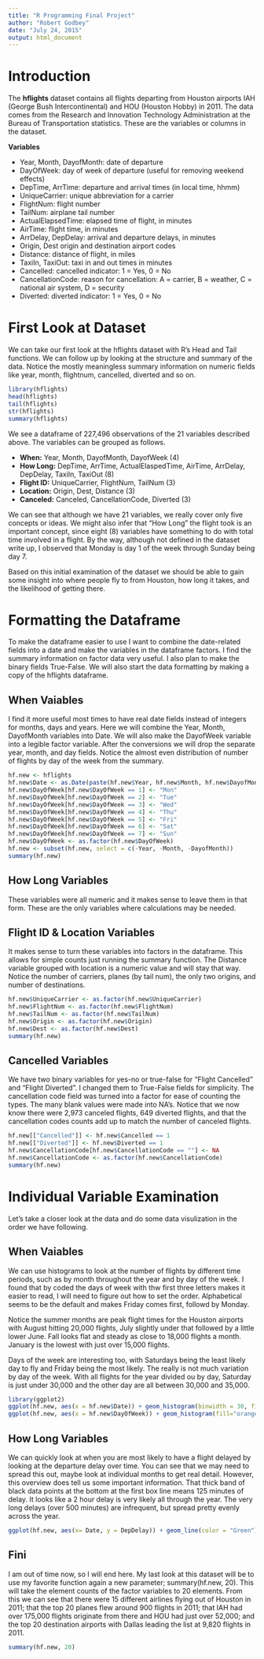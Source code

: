 ```yaml
---
title: "R Programming Final Project"
author: "Robert Godbey"
date: "July 24, 2015"
output: html_document
---
```

# Introduction

The **hflights** dataset contains all flights departing from Houston airports IAH (George Bush Intercontinental) and HOU (Houston Hobby) in 2011. The data comes from the Research and Innovation Technology Administration at the Bureau of Transportation statistics. These are the variables or columns in the dataset.

**Variables**

* Year, Month, DayofMonth: date of departure
* DayOfWeek: day of week of departure (useful for removing weekend effects)
* DepTime, ArrTime: departure and arrival times (in local time, hhmm)
* UniqueCarrier: unique abbreviation for a carrier
* FlightNum: flight number
* TailNum: airplane tail number
* ActualElapsedTime: elapsed time of flight, in minutes
* AirTime: flight time, in minutes
* ArrDelay, DepDelay: arrival and departure delays, in minutes
* Origin, Dest origin and destination airport codes
* Distance: distance of flight, in miles
* TaxiIn, TaxiOut: taxi in and out times in minutes
* Cancelled: cancelled indicator: 1 = Yes, 0 = No
* CancellationCode: reason for cancellation: A = carrier, B = weather, C = national air system,
D = security
* Diverted: diverted indicator: 1 = Yes, 0 = No

# First Look at Dataset
We can take our first look at the hflights dataset with R's Head and Tail functions. We can follow up by looking at the structure and summary of the data. Notice the mostly meaningless summary information on numeric fields like year, month, flightnum, cancelled, diverted and so on.

```r
library(hflights)
head(hflights)
tail(hflights)
str(hflights)
summary(hflights)
```

We see a dataframe of 227,496 observations of the 21 variables described above. The variables can be grouped as follows. 

* __When:__ Year, Month, DayofMonth, DayofWeek (4)
* __How Long:__ DepTime, ArrTime, ActualElaspedTime, AirTime, ArrDelay, DepDelay, TaxiIn, TaxiOut (8)
* __Flight ID:__ UniqueCarrier, FlightNum, TailNum (3)
* __Location:__ Origin, Dest, Distance (3)
* __Canceled:__ Canceled, CancellationCode, Diverted (3)

We can see that although we have 21 variables, we really cover only five concepts or ideas. We might also infer that "How Long" the flight took is an important concept, since eight (8) variables have something to do with total time involved in a flight. By the way, although not defined in the dataset write up, I observed that Monday is day 1 of the week through Sunday being day 7.

Based on this initial examination of the dataset we should be able to gain some insight into where people fly to from Houston, how long it takes, and the likelihood of getting there.

# Formatting the Dataframe

To make the dataframe easier to use I want to combine the date-related fields into a date and make the variables in the dataframe factors. I find the summary information on factor data very useful. I also plan to make the binary fields True-False. We will also start the data formatting by making a copy of the hflights dataframe.

## When Vaiables
I find it more useful most times to have real date fields instead of integers for months, days and years. Here we will combine the Year, Month, DayofMonth variables into Date. We will also make the DayofWeek variable into a legible factor variable. After the conversions we will drop the separate year, month, and day fields. Notice the almost even distribution of number of flights by day of the week from the summary.

```r
hf.new <- hflights
hf.new$Date <- as.Date(paste(hf.new$Year, hf.new$Month, hf.new$DayofMonth, sep="-"))
hf.new$DayOfWeek[hf.new$DayOfWeek == 1] <- "Mon"
hf.new$DayOfWeek[hf.new$DayOfWeek == 2] <- "Tue"
hf.new$DayOfWeek[hf.new$DayOfWeek == 3] <- "Wed"
hf.new$DayOfWeek[hf.new$DayOfWeek == 4] <- "Thu"
hf.new$DayOfWeek[hf.new$DayOfWeek == 5] <- "Fri"
hf.new$DayOfWeek[hf.new$DayOfWeek == 6] <- "Sat"
hf.new$DayOfWeek[hf.new$DayOfWeek == 7] <- "Sun"
hf.new$DayOfWeek <- as.factor(hf.new$DayOfWeek)
hf.new <- subset(hf.new, select = c(-Year, -Month, -DayofMonth))
summary(hf.new)
```

## How Long Variables

These variables were all numeric and it makes sense to leave them in that form. These are the only variables where calculations may be needed.

## Flight ID & Location Variables

It makes sense to turn these variables into factors in the dataframe. This allows for simple counts just running the summary function. The Distance variable grouped with location is a numeric value and will stay that way. Notice the number of carriers, planes (by tail num), the only two origins, and number of destinations.

```r
hf.new$UniqueCarrier <- as.factor(hf.new$UniqueCarrier)
hf.new$FlightNum <- as.factor(hf.new$FlightNum)
hf.new$TailNum <- as.factor(hf.new$TailNum)
hf.new$Origin <- as.factor(hf.new$Origin)
hf.new$Dest <- as.factor(hf.new$Dest)
summary(hf.new)
```

## Cancelled Variables

We have two binary variables for yes-no or true-false for "Flight Cancelled" and "Flight Diverted". I changed them to True-False fields for simplicity. The cancellation code field was turned into a factor for ease of counting the types. The many blank values were made into NA's. Notice that we now know there were 2,973 canceled flights, 649 diverted flights, and that the cancellation codes counts add up to match the number of canceled flights.

```r
hf.new[["Cancelled"]] <- hf.new$Cancelled == 1
hf.new[["Diverted"]] <- hf.new$Diverted == 1
hf.new$CancellationCode[hf.new$CancellationCode == ""] <- NA
hf.new$CancellationCode <- as.factor(hf.new$CancellationCode)
summary(hf.new)
```


# Individual Variable Examination

Let's take a closer look at the data and do some data visulization in the order we have following.

## When Vaiables

We can use histograms to look at the number of flights by different time periods, such as by month throughout the year and by day of the week. I found that by coded the days of week with thw first three letters makes it easier to read, I will need to figure out how to set the order. Alphabetical seems to be the default and makes Friday comes first, followd by Monday.

Notice the summer months are peak flight times for the Houston airports with August hitting 20,000 flights, July slightly under that followed by a little lower June. Fall looks flat and steady as close to 18,000 flights a month. January is the lowest with just over 15,000 flights.

Days of the week are interesting too, with Saturdays being the least likely day to fly and Friday being the most likely. The really is not much variation by day of the week. With all flights for the year divided ou by day, Saturday is just under 30,000 and the other day are all between 30,000 and 35,000.

```r
library(ggplot2)
ggplot(hf.new, aes(x = hf.new$Date)) + geom_histogram(binwidth = 30, fill="red", color="black")
ggplot(hf.new, aes(x = hf.new$DayOfWeek)) + geom_histogram(fill="orange", color="black")
```

## How Long Variables

We can quickly look at when you are most likely to have a flight delayed by looking at the departure delay over time. You can see that we may need to spread this out, maybe look at individual months to get real detail. However, this overview does tell us some important information. That thick band of black data points at the bottom at the first box line means 125 minutes of delay. It looks like a 2 hour delay is very likely all through the year. The very long delays (over 500 minutes) are infrequent, but spread pretty evenly across the year.

```r
ggplot(hf.new, aes(x= Date, y = DepDelay)) + geom_line(color = "Green") + geom_point()
```

## Fini

I am out of time now, so I will end here. My last look at this dataset will be to use my favorite function again a new parameter; summary(hf.new, 20). This will take the element counts of the factor variables to 20 elements. From this we can see that there were 15 different airlines flying out of Houston in 2011; that the top 20 planes flew around 900 flights in 2011; that IAH had over 175,000 flights originate from there and HOU had just over 52,000; and the top 20 destination airports with Dallas leading the list at 9,820 flights in 2011.

```r
summary(hf.new, 20)
```

